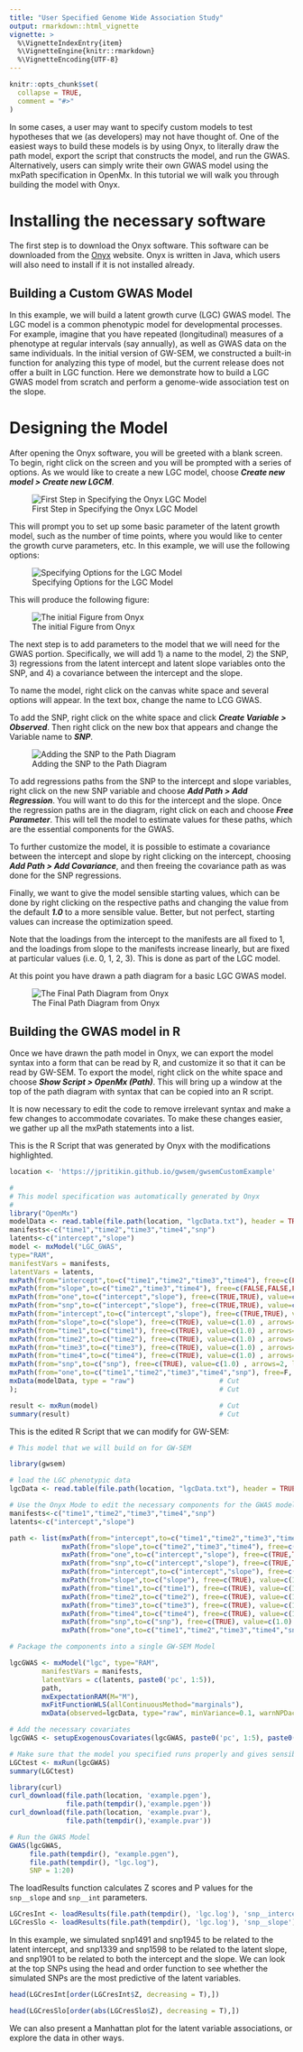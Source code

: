 ```yaml
---
title: "User Specified Genome Wide Association Study"
output: rmarkdown::html_vignette
vignette: >
  %\VignetteIndexEntry{item}
  %\VignetteEngine{knitr::rmarkdown}
  %\VignetteEncoding{UTF-8}
---
```


```r
knitr::opts_chunk$set(
  collapse = TRUE,
  comment = "#>"
)
```

In some cases, a user may want to specify custom models  to test hypotheses that we (as developers) may not have thought of. One of the easiest ways to build these models is by using Onyx, to literally draw the path model, export the script that constructs the model, and run the GWAS. Alternatively, users can simply write their own GWAS model using the mxPath specification in OpenMx.  In this tutorial we will walk you through building the model with Onyx.


# Installing the necessary software

The first step is to download the Onyx software.  This software can be downloaded from the [Onyx](http://onyx.brandmaier.de) website. Onyx is written in Java, which users will also need to install if it is not installed already.


## Building a Custom GWAS Model

In this example, we will build a latent growth curve (LGC) GWAS model.  The LGC model is a common phenotypic model for developmental processes.  For example, imagine that you have repeated (longitudinal) measures of a  phenotype at regular intervals (say annually), as well as GWAS data on the same individuals. In the initial version of GW-SEM, we constructed a built-in function for analyzing this type of model, but the current release does not offer a built in LGC function. Here we demonstrate how to build a LGC GWAS model from scratch and perform a genome-wide association test on the slope.


# Designing the Model

After opening the Onyx software, you will be greeted with a blank screen.  To begin, right click on the screen and you will be prompted with a series of options. As we would like to create a new LGC model, choose **_Create new model > Create new LGCM_**. 

![First Step in Specifying the Onyx LGC Model](https://jpritikin.github.io/gwsem/gwsemCustomExample/basicModel.jpg)

This will prompt you to set up some basic parameter of the latent growth model, such as the number of time points, where you would like to center the growth curve parameters, etc.  In this example, we will use the following options: 

![Specifying Options for the LGC Model](https://jpritikin.github.io/gwsem/gwsemCustomExample/options.png)


This will produce the following figure: 

![The initial Figure from Onyx](https://jpritikin.github.io/gwsem/gwsemCustomExample/initialFig.jpg)

The next step is to add parameters to the model that we will need for the GWAS portion.  Specifically, we will add 1) a name to the model, 2) the SNP, 3) regressions from the latent intercept and latent slope variables onto the SNP, and 4) a covariance between the intercept and the slope.

To name the model, right click on the canvas white space and several options will appear. In the text box, change the name to LCG GWAS.

To add the SNP, right click on the white space and click **_Create Variable > Observed_**. Then right click on the new box that appears and change the Variable name to _**SNP**_.

![Adding the SNP to the Path Diagram](https://jpritikin.github.io/gwsem/gwsemCustomExample/addSNP.jpg)

To add regressions paths from the SNP to the intercept and slope variables, right click on the new SNP variable and choose **_Add Path > Add Regression_**. You will want to do this for the intercept and the slope.  Once the regression paths are in the diagram, right click on each and choose **_Free Parameter_**. This will tell the model to estimate values for these paths, which are the essential components for the GWAS. 

To further customize the model, it is possible to estimate a covariance between the intercept and slope by right clicking on the intercept, choosing **_Add Path > Add Covariance_**, and then freeing the covariance path as was done for the SNP regressions.

Finally, we want to give the model sensible starting values, which can be done by right clicking on the respective paths and changing the value from the default _**1.0**_ to a more sensible value. Better, but not perfect, starting values can increase the optimization speed.

Note that the loadings from the intercept to the manifests are all fixed to 1, and the loadings from slope to the manifests increase linearly, but are fixed at particular values (i.e. 0, 1, 2, 3). This is done as part of the LGC model.

At this point you have drawn a path diagram for a basic LGC GWAS model.  

![The Final Path Diagram from Onyx](https://jpritikin.github.io/gwsem/gwsemCustomExample/finalPathDiagram.jpg)



## Building the GWAS model in R

Once we have drawn the path model in Onyx, we can export the model syntax into a form that can be read by R, and customize it so that it can be read by GW-SEM. To export the model, right click on the white space and choose **_Show Script > OpenMx (Path)_**. This will bring up a window at the top of the path diagram with syntax that can be copied into an R script.

It is now necessary to edit the code to remove irrelevant syntax and make a few changes to accommodate covariates. To make these changes easier, we gather up all the mxPath statements into a list.

This is the R Script that was generated by Onyx with the modifications highlighted.
```r
location <- 'https://jpritikin.github.io/gwsem/gwsemCustomExample'

#
# This model specification was automatically generated by Onyx
# 
library("OpenMx")                                                       # Edited
modelData <- read.table(file.path(location, "lgcData.txt"), header = TRUE)                     # Cut
manifests<-c("time1","time2","time3","time4","snp")                      # Kept
latents<-c("intercept","slope")                                          # Kept
model <- mxModel("LGC_GWAS",                                             # Edited
type="RAM",                                                              # Cut
manifestVars = manifests,                                                # Cut
latentVars = latents,                                                    # Cut
mxPath(from="intercept",to=c("time1","time2","time3","time4"), free=c(FALSE,FALSE,FALSE,FALSE), value=c(1.0,1.0,1.0,1.0) , arrows=1, label=c("intercept__time1","intercept__time2","intercept__time3","intercept__time4") ),   # Edited
mxPath(from="slope",to=c("time2","time3","time4"), free=c(FALSE,FALSE,FALSE), value=c(1.0,2.0,3.0) , arrows=1, label=c("slope__time2","slope__time3","slope__time4") ),                                  # Edited
mxPath(from="one",to=c("intercept","slope"), free=c(TRUE,TRUE), value=c(1.0,1.0) , arrows=1, label=c("const__intercept","const__slope") ),                                             # Edited
mxPath(from="snp",to=c("intercept","slope"), free=c(TRUE,TRUE), value=c(0.5,0.1) , arrows=1, label=c("snp__intercept","snp__slope") ),                                                 # Edited
mxPath(from="intercept",to=c("intercept","slope"), free=c(TRUE,TRUE), value=c(1.0,0.1) , arrows=2, label=c("sigma_i","COV_intercept_slope") ),                                               # Edited 
mxPath(from="slope",to=c("slope"), free=c(TRUE), value=c(1.0) , arrows=2, label=c("sigma_s") ),    # Edited
mxPath(from="time1",to=c("time1"), free=c(TRUE), value=c(1.0) , arrows=2, label=c("res") ),        # Edited 
mxPath(from="time2",to=c("time2"), free=c(TRUE), value=c(1.0) , arrows=2, label=c("res") ),        # Edited  
mxPath(from="time3",to=c("time3"), free=c(TRUE), value=c(1.0) , arrows=2, label=c("res") ),        # Edited 
mxPath(from="time4",to=c("time4"), free=c(TRUE), value=c(1.0) , arrows=2, label=c("res") ),        # Edited 
mxPath(from="snp",to=c("snp"), free=c(TRUE), value=c(1.0) , arrows=2, label=c("VAR_snp") ),        # Edited 
mxPath(from="one",to=c("time1","time2","time3","time4","snp"), free=F, value=0, arrows=1),         # Edited 
mxData(modelData, type = "raw")                     # Cut
);                                                  # Cut

result <- mxRun(model)                              # Cut
summary(result)                                     # Cut

```

This is the edited R Script that we can modify for GW-SEM:

```r
# This model that we will build on for GW-SEM

library(gwsem)

# load the LGC phenotypic data
lgcData <- read.table(file.path(location, "lgcData.txt"), header = TRUE)

# Use the Onyx Mode to edit the necessary components for the GWAS model
manifests<-c("time1","time2","time3","time4","snp")
latents<-c("intercept","slope")

path <- list(mxPath(from="intercept",to=c("time1","time2","time3","time4"), free=c(FALSE,FALSE,FALSE,FALSE), value=c(1.0,1.0,1.0,1.0) , arrows=1, label=c("intercept__time1","intercept__time2","intercept__time3","intercept__time4") ),
             mxPath(from="slope",to=c("time2","time3","time4"), free=c(FALSE,FALSE,FALSE), value=c(1.0,2.0,3.0) , arrows=1, label=c("slope__time2","slope__time3","slope__time4") ),
             mxPath(from="one",to=c("intercept","slope"), free=c(TRUE,TRUE), value=c(1.0,1.0) , arrows=1, label=c("const__intercept","const__slope") ),
             mxPath(from="snp",to=c("intercept","slope"), free=c(TRUE,TRUE), value=c(0.5,0.1) , arrows=1, label=c("snp__intercept","snp__slope") ),
             mxPath(from="intercept",to=c("intercept","slope"), free=c(TRUE,TRUE), value=c(1.0,0.1) , arrows=2, label=c("sigma_i","COV_intercept_slope") ),
             mxPath(from="slope",to=c("slope"), free=c(TRUE), value=c(1.0) , arrows=2, label=c("sigma_s") ),
             mxPath(from="time1",to=c("time1"), free=c(TRUE), value=c(1.0) , arrows=2, label=c("res") ),
             mxPath(from="time2",to=c("time2"), free=c(TRUE), value=c(1.0) , arrows=2, label=c("res") ),
             mxPath(from="time3",to=c("time3"), free=c(TRUE), value=c(1.0) , arrows=2, label=c("res") ),
             mxPath(from="time4",to=c("time4"), free=c(TRUE), value=c(1.0) , arrows=2, label=c("res") ),
             mxPath(from="snp",to=c("snp"), free=c(TRUE), value=c(1.0) , arrows=2, label=c("VAR_snp") ),
             mxPath(from="one",to=c("time1","time2","time3","time4","snp"), free=F, value=0, arrows=1))

# Package the components into a single GW-SEM Model

lgcGWAS <- mxModel("lgc", type="RAM",
        manifestVars = manifests,
        latentVars = c(latents, paste0('pc', 1:5)),
        path,
        mxExpectationRAM(M="M"),
        mxFitFunctionWLS(allContinuousMethod="marginals"),
        mxData(observed=lgcData, type="raw", minVariance=0.1, warnNPDacov=FALSE))

# Add the necessary covariates
lgcGWAS <- setupExogenousCovariates(lgcGWAS, paste0('pc', 1:5), paste0('time',1:4))

# Make sure that the model you specified runs properly and gives sensible parameter estimates
LGCtest <- mxRun(lgcGWAS)
summary(LGCtest)

library(curl)
curl_download(file.path(location, 'example.pgen'),
              file.path(tempdir(),'example.pgen'))
curl_download(file.path(location, 'example.pvar'),
              file.path(tempdir(),'example.pvar'))

# Run the GWAS Model
GWAS(lgcGWAS,
     file.path(tempdir(), "example.pgen"),
     file.path(tempdir(), "lgc.log"),
     SNP = 1:20)

```

The loadResults function calculates Z scores and P values for the `snp__slope` and `snp__int` parameters.
                                                                          
```r
LGCresInt <- loadResults(file.path(tempdir(), 'lgc.log'), 'snp__intercept')
LGCresSlo <- loadResults(file.path(tempdir(), 'lgc.log'), 'snp__slope')

```

In this example, we simulated snp1491 and snp1945 to be related to the latent intercept, and  snp1339 and snp1598 to be related to the latent slope, and snp1901 to be related to both the intercept and the slope. We can look at the top SNPs using the head and order function to see whether the simulated SNPs are the most predictive of the latent variables.


```r
head(LGCresInt[order(LGCresInt$Z, decreasing = T),])

head(LGCresSlo[order(abs(LGCresSlo$Z), decreasing = T),])

```

We can also present a Manhattan plot for the latent variable associations, or explore the data in other ways.
